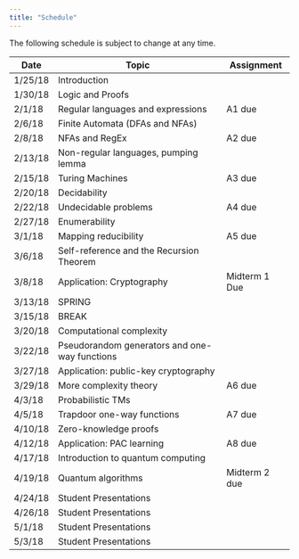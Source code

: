 ```yaml
---
title: "Schedule"
---
```

The following schedule is subject to change at any time.

| **Date** | **Topic**  | **Assignment** |
| ---------|------------|----------------|
| 1/25/18  | Introduction| |
| 1/30/18  | Logic and Proofs ||
| 2/1/18   | Regular languages and expressions |A1 due|
| 2/6/18   | Finite Automata (DFAs and NFAs) ||
| 2/8/18   | NFAs and RegEx |A2 due|
| 2/13/18  | Non-regular languages, pumping lemma ||
| 2/15/18  | Turing Machines |A3 due|
| 2/20/18  | Decidability ||
| 2/22/18  | Undecidable problems |A4 due|
| 2/27/18  | Enumerability ||
| 3/1/18   | Mapping reducibility |A5 due|
| 3/6/18   | Self-reference and the Recursion Theorem ||
| 3/8/18   | Application: Cryptography | Midterm 1 Due |
| 3/13/18  | SPRING ||
| 3/15/18  | BREAK ||
| 3/20/18  | Computational complexity ||
| 3/22/18  | Pseudorandom generators and one-way functions ||
| 3/27/18  | Application: public-key cryptography ||
| 3/29/18  | More complexity theory |A6 due|
| 4/3/18   | Probabilistic TMs ||
| 4/5/18   | Trapdoor one-way functions |A7 due|
| 4/10/18  | Zero-knowledge proofs ||
| 4/12/18  | Application: PAC learning |A8 due|
| 4/17/18  | Introduction to quantum computing ||
| 4/19/18  | Quantum algorithms | Midterm 2 due |
| 4/24/18  | Student Presentations ||
| 4/26/18  | Student Presentations ||
| 5/1/18   | Student Presentations ||
| 5/3/18   | Student Presentations ||
